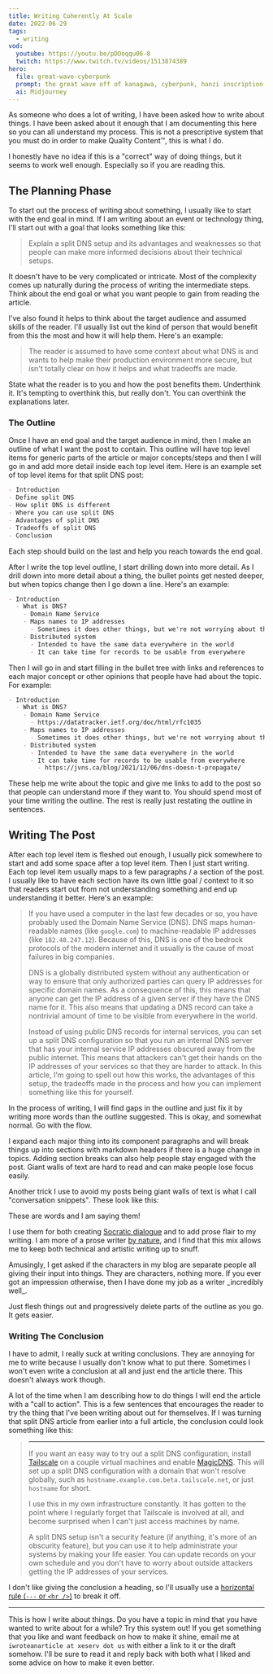 ```yaml
---
title: Writing Coherently At Scale
date: 2022-06-29
tags:
  - writing
vod:
  youtube: https://youtu.be/pDOoqqu06-8
  twitch: https://www.twitch.tv/videos/1513874389
hero:
  file: great-wave-cyberpunk
  prompt: the great wave off of kanagawa, cyberpunk, hanzi inscription
  ai: Midjourney
---
```


As someone who does a lot of writing, I have been asked how to write about
things. I have been asked about it enough that I am documenting this here so you
can all understand my process. This is not a prescriptive system that you must
do in order to make Quality Content™️, this is what I do.

<XeblogConv name="Cadey" mood="coffee">
  I honestly have no idea if this is a "correct" way of doing things, but it
  seems to work well enough. Especially so if you are reading this.
</XeblogConv>

## The Planning Phase

To start out the process of writing about something, I usually like to start
with the end goal in mind. If I am writing about an event or technology thing,
I'll start out with a goal that looks something like this:

> Explain a split DNS setup and its advantages and weaknesses so that people can
> make more informed decisions about their technical setups.

It doesn't have to be very complicated or intricate. Most of the complexity
comes up naturally during the process of writing the intermediate steps. Think
about the end goal or what you want people to gain from reading the article.

I've also found it helps to think about the target audience and assumed skills
of the reader. I'll usually list out the kind of person that would benefit from
this the most and how it will help them. Here's an example:

> The reader is assumed to have some context about what DNS is and wants to help
> make their production environment more secure, but isn't totally clear on how
> it helps and what tradeoffs are made.

State what the reader is to you and how the post benefits them. Underthink it.
It's tempting to overthink this, but really don't. You can overthink the
explanations later.

### The Outline

Once I have an end goal and the target audience in mind, then I make an outline
of what I want the post to contain. This outline will have top level items for
generic parts of the article or major concepts/steps and then I will go in and
add more detail inside each top level item. Here is an example set of top level
items for that split DNS post:

```markdown
- Introduction
- Define split DNS
- How split DNS is different
- Where you can use split DNS
- Advantages of split DNS
- Tradeoffs of split DNS
- Conclusion
```

Each step should build on the last and help you reach towards the end goal.

After I write the top level outline, I start drilling down into more detail. As
I drill down into more detail about a thing, the bullet points get nested
deeper, but when topics change then I go down a line. Here's an example:

```markdown
- Introduction
  - What is DNS?
    - Domain Name Service
    - Maps names to IP addresses
      - Sometimes it does other things, but we're not worrying about that today
    - Distributed system
      - Intended to have the same data everywhere in the world
      - It can take time for records to be usable from everywhere
```

Then I will go in and start filling in the bullet tree with links and references
to each major concept or other opinions that people have had about the topic.
For example:

```markdown
- Introduction
  - What is DNS?
    - Domain Name Service
      - https://datatracker.ietf.org/doc/html/rfc1035
    - Maps names to IP addresses
      - Sometimes it does other things, but we're not worrying about that today
    - Distributed system
      - Intended to have the same data everywhere in the world
      - It can take time for records to be usable from everywhere
        - https://jvns.ca/blog/2021/12/06/dns-doesn-t-propagate/
```

These help me write about the topic and give me links to add to the post so that
people can understand more if they want to. You should spend most of your time
writing the outline. The rest is really just restating the outline in sentences.

## Writing The Post

After each top level item is fleshed out enough, I usually pick somewhere to
start and add some space after a top level item. Then I just start writing. Each
top level item usually maps to a few paragraphs / a section of the post. I
usually like to have each section have its own little goal / context to it so
that readers start out from not understanding something and end up understanding
it better. Here's an example:

> If you have used a computer in the last few decades or so, you have probably
> used the Domain Name Service (DNS). DNS maps human-readable names (like
> `google.com`) to machine-readable IP addresses (like `182.48.247.12`). Because
> of this, DNS is one of the bedrock protocols of the modern internet and it
> usually is the cause of most failures in big companies.
>
> DNS is a globally distributed system without any authentication or way to
> ensure that only authorized parties can query IP addresses for specific domain
> names. As a consequence of this, this means that anyone can get the IP address
> of a given server if they have the DNS name for it. This also means that
> updating a DNS record can take a nontrivial amount of time to be visible from
> everywhere in the world.
>
> Instead of using public DNS records for internal services, you can set up a
> split DNS configuration so that you run an internal DNS server that has your
> internal service IP addresses obscured away from the public internet. This
> means that attackers can't get their hands on the IP addresses of your
> services so that they are harder to attack. In this article, I'm going to
> spell out how this works, the advantages of this setup, the tradeoffs made in
> the process and how you can implement something like this for yourself.

In the process of writing, I will find gaps in the outline and just fix it by
writing more words than the outline suggested. This is okay, and somewhat
normal. Go with the flow.

I expand each major thing into its component paragraphs and will break things up
into sections with markdown headers if there is a huge change in topics. Adding
section breaks can also help people stay engaged with the post. Giant walls of
text are hard to read and can make people lose focus easily.

Another trick I use to avoid my posts being giant walls of text is what I call
"conversation snippets". These look like this:

<XeblogConv name="Mara" mood="hacker">
  These are words and I am saying them!
</XeblogConv>

I use them for both creating [Socratic
dialogue](https://en.wikipedia.org/wiki/Socratic_dialogue) and to add prose
flair to my writing. I am more of a prose writer [by
nature](https://xeiaso.net/blog/the-oasis), and I find that this mix allows me
to keep both technical and artistic writing up to snuff.

<XeblogConv name="Cadey" mood="enby">
  Amusingly, I get asked if the characters in my blog are separate people all
  giving their input into things. They are characters, nothing more. If you ever
  got an impression otherwise, then I have done my job as a writer _incredibly
  well_.
</XeblogConv>

Just flesh things out and progressively delete parts of the outline as you go.
It gets easier.

### Writing The Conclusion

I have to admit, I really suck at writing conclusions. They are annoying for me
to write because I usually don't know what to put there. Sometimes I won't even
write a conclusion at all and just end the article there. This doesn't always
work though.

A lot of the time when I am describing how to do things I will end the article
with a "call to action". This is a few sentences that encourages the reader to
try the thing that I've been writing about out for themselves. If I was turning
that split DNS article from earlier into a full article, the conclusion
could look something like this:

> ---
>
> If you want an easy way to try out a split DNS configuration, install
> [Tailscale](https://tailscale.com/) on a couple virtual machines and enable
> [MagicDNS](https://tailscale.com/kb/1081/magicdns/). This will set up a split
> DNS configuration with a domain that won't resolve globally, such as
> `hostname.example.com.beta.tailscale.net`, or just `hostname` for short.
>
> I use this in my own infrastructure constantly. It has gotten to the point
> where I regularly forget that Tailscale is involved at all, and become
> surprised when I can't just access machines by name.
>
> A split DNS setup isn't a security feature (if anything, it's more of an
> obscurity feature), but you can use it to help administrate your systems by
> making your life easier. You can update records on your own schedule and you
> don't have to worry about outside attackers getting the IP addresses of your
> services.

I don't like giving the conclusion a heading, so I'll usually use a [horizontal
rule (`---` or `<hr
/>`)](https://www.coffeecup.com/help/articles/what-is-a-horizontal-rule/) to
break it off.

---

This is how I write about things. Do you have a topic in mind that you have
wanted to write about for a while? Try this system out! If you get something
that you like and want feedback on how to make it shine, email me at
`iwroteanarticle at xeserv dot us` with either a link to it or the draft
somehow. I'll be sure to read it and reply back with both what I liked and some
advice on how to make it even better.
